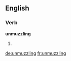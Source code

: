 ==English==

===Verb===
'''unmuzzling'''

# {{present participle of|unmuzzle}}

[[de:unmuzzling]]
[[fr:unmuzzling]]
